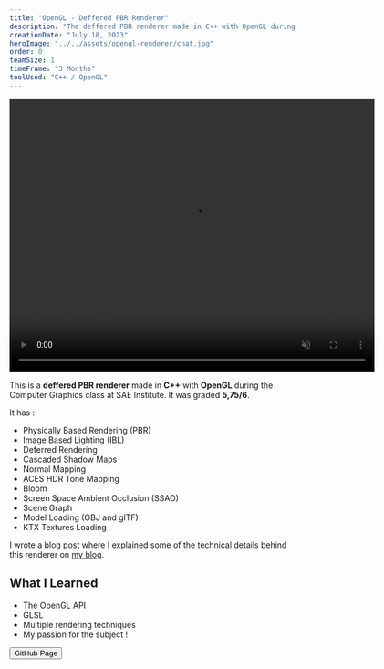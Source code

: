 ```yaml
---
title: "OpenGL - Deffered PBR Renderer"
description: "The deffered PBR renderer made in C++ with OpenGL during the Computer Graphics class at SAE Institute."
creationDate: "July 18, 2023"
heroImage: "../../assets/opengl-renderer/chat.jpg"
order: 0
teamSize: 1
timeFrame: "3 Months"
toolUsed: "C++ / OpenGL"
---
```



<div class="grid place-items-center">
	<video width="640" height="480" loop muted autoplay controls>
		<source src="/opengl/demo_opengl.mp4" type="video/mp4" />
		Your browser does not support the video tag.
	</video>
</div>

This is a **deffered PBR renderer** made in **C++** with **OpenGL** during the Computer Graphics class at SAE Institute.
It was graded **5,75/6**.

It has :

-   Physically Based Rendering (PBR)
-   Image Based Lighting (IBL)
-   Deferred Rendering
-   Cascaded Shadow Maps
-   Normal Mapping
-   ACES HDR Tone Mapping
-   Bloom
-   Screen Space Ambient Occlusion (SSAO)
-   Scene Graph
-   Model Loading (OBJ and glTF)
-   KTX Textures Loading

I wrote a blog post where I explained some of the technical
details behind this renderer on <a href="https://blog.stowy.ch/posts/how-i-implemented-a-deferred-pbr-renderer-in-opengl/" target="_blank">my blog</a>.

## What I Learned

-   The OpenGL API
-   GLSL
-   Multiple rendering techniques
-   My passion for the subject !

<Button href="https://github.com/St0wy/opengl-scene">GitHub Page</Button>
